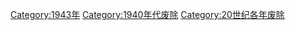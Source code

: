 {{discat|194|3|1939|1950}}
{{Commonscat|1943 disestablishments}}

[[Category:1943年|Category:1943年]]
[[Category:1940年代废除|Category:1940年代废除]]
[[Category:20世纪各年废除|Category:20世纪各年废除]]